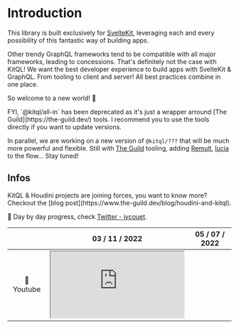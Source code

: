 
# Introduction

This library is built exclusively for [SvelteKit](https://kit.svelte.dev/), leveraging each and
every possibility of this fantastic way of building apps.

Other trendy GraphQL frameworks tend to be compatible with all major frameworks, leading to
concessions. That's definitely not the case with KitQL! We want the best developer experience to
build apps with SvelteKit & GraphQL. From tooling to client and server! All best practices combine
in one place.

So welcome to a new world! 🥳

<Callout>
FYI, `@kitql/all-in` has been deprecated as it's just a wrapper arround [The
Guild](https://the-guild.dev/) tools. I recommend you to use the tools directly if you want to
update versions.

In parallel, we are working on a new version of `@kitql/???` that will be much more powerful and
flexible. Still with [The Guild](https://the-guild.dev/) tooling, adding
[Remult](https://remult.dev/), [lucia](https://lucia-auth.com/) to the flow... Stay tuned!

</Callout>

## Infos

<Callout>
  KitQL & Houdini projects are joining forces, you want to know more? Checkout the [blog
  post](https://www.the-guild.dev/blog/houdini-and-kitql).
</Callout>

🔵 Day by day progress, check
[Twitter - jycouet](https://twitter.com/jycouet/status/1486052645567672324).

|            | 03 / 11 / 2022                                             | 05 / 07 / 2022                                         |
| :--------: | ---------------------------------------------------------- | ------------------------------------------------------ |
| 🔴 Youtube | <iframe src="https://www.youtube.com/embed/Vf0mcl6hQDQ" /> | <iframe src="https://youtube.com/embed/Ggz5cvxDwFs" /> |
